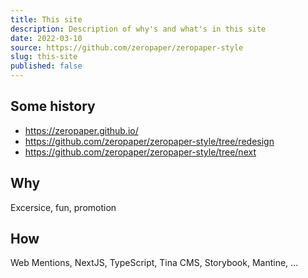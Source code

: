 ```yaml
---
title: This site
description: Description of why's and what's in this site
date: 2022-03-10
source: https://github.com/zeropaper/zeropaper-style
slug: this-site
published: false
---
```


## Some history

- https://zeropaper.github.io/
- https://github.com/zeropaper/zeropaper-style/tree/redesign
- https://github.com/zeropaper/zeropaper-style/tree/next

## Why

Excersice, fun, promotion

## How

Web Mentions, NextJS, TypeScript, Tina CMS, Storybook, Mantine, ...

